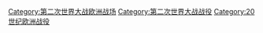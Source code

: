 {{Catnav|頁面分類|地理|大洲|欧洲|欧洲历史}}
{{Catnav|頁面分類|各種主題的頁面分類|各種主題的歷史|軍事史|战役}}
{{Catnav|頁面分類|历史|各種主題的歷史|軍事史|战役}}
{{Catnav|頁面分類|历史|歷史時代|近代史|第二次世界大战}}
{{Catnav|頁面分類|历史|各區域的歷史|欧洲历史}}
{{Catnav|頁面分類|人类社会|战争|第二次世界大战}}
{{Catnav|頁面分類|人类社会|战争|战役}}

[[Category:第二次世界大战欧洲战场|Category:第二次世界大战欧洲战场]]
[[Category:第二次世界大战战役|Category:第二次世界大战战役]]
[[Category:20世纪欧洲战役|Category:20世纪欧洲战役]]